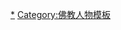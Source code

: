 {{Navbox
|name = 藏传佛教活佛
|image = [[File:Tibetian Wheel.svg|80px]]
|titlestyle = background-color:#B00760; color:yellow;
|title = [[藏传佛教|{{color|yellow|藏传佛教}}]]主要[[祖古|{{color|yellow|祖古系统}}]]
|state = collapsed
|bodyclass = hlist
|groupstyle = background-color:#D22982; color:yellow;

|group1 = [[格鲁派|{{color|yellow|格鲁派}}]]（黃敎）
|list1 = 
* [[达赖喇嘛]]
* [[班禅额尔德尼]]
* [[章嘉呼图克图]]
* [[哲布尊丹巴呼图克图]]
駐京八大呼圖克圖：[[章嘉呼圖克圖]]、[[噶勒丹錫埒圖呼圖克圖]]、[[敏珠爾呼圖克圖]]、[[濟嚨呼圖克圖]]、[[那木喀呼圖克圖]]、[[阿嘉呼圖克圖]]、[[喇果呼圖克圖]]、[[察罕達爾汗呼圖克圖]]
{{Navbox |child
|group1 = [[四大林]]
|list1 = 
* [[熱振活佛]]
* [[策墨林活佛]]
* [[德木活佛]]
* [[达察活佛]]
|group2 = [[哲蚌寺]]系统
|list2 = 
* [[文吉色活佛]]
* [[洛桑巴活佛]]
* [[勒隆活佛]]
|group3 = [[色拉寺]]系统
|list3 = 
* [[珠康活佛]]
* [[擦珠活佛]]
* [[夏坝活佛]]
* [[拉尊活佛]]
|group4 = [[甘丹寺]]系统
|list4 = [[波米活佛]]
|group5 = [[扎什伦布寺]]系统
|list5 = 
* [[罗青活佛]]
* [[妥瓦活佛]]
* [[丁杰活佛]]
* [[必隆活佛]]
* [[竹吐卓汪活佛]]
* [[贡那活佛]]
* [[热珠活佛]]
* [[班登生格活佛]]
* [[阿里活佛]]
* [[丹伯活佛]]
* [[妥洼活佛]]
* [[恩久活佛]]
* [[继仲活佛]]
* [[生钦活佛]]
* [[恰扎活佛]]
|group6 = [[塔尔寺]]系统
|list6 = 
* [[阿嘉活佛]]
* [[土观活佛]]
* [[却西活佛]]
* [[赛赤活佛]]
* [[拉科活佛]]
* [[赛朵活佛]]
* [[却藏活佛]]
* [[西纳活佛]]
* [[嘉雅活佛]]
* [[当彩活佛]]
* [[香萨活佛]]
* [[扎西活佛]]
* [[杨嘉活佛]]
* [[东科活佛]]
* [[米纳活佛]]
|group7 = [[拉卜楞寺]]系统
|list7 = 
* [[嘉木样活佛]]
* [[贡唐仓活佛]]
* [[霍尔藏仓活佛]]
* [[萨木察仓活佛]]
* [[德哇仓活佛]]
* [[阿莽仓活佛]]
* [[赛仓活佛]]
* [[喇嘛噶绕活佛]]
|group8 = [[佑宁寺]]系统
|list8 = 
* [[嘉色活佛]]
* [[松巴活佛]]
* [[王佛活佛]]
|group9 = [[巴仑台黄庙]]系统
|list9 = 
* [[宫明活佛]]
* [[阿昴嘉喇嘛]]
* [[森勤活佛]]
* [[夏律宛活佛]]
|group10 = [[强巴林寺]]系统
|list10 = 
* [[帕巴拉活佛]]
* [[谢瓦拉活佛]]
* [[甲热活佛]]
* [[贡多活佛]]
* [[嘉热活佛]]
|group11 = [[隆务寺]]系统
|list11 = 
* [[夏日仓活佛]]
* [[赛赤仓活佛]]
* [[隆务仓活佛]]
* [[卡苏乎仓活佛]]
* [[全都仓活佛]]
* [[色仓活佛]]
* [[叶什姜仓活佛]]
|group12 = [[夏琼寺]]系统
|list12 = 
* [[堪布仓活佛]]
* [[德央仓活佛]]
* [[见斯仓活佛]]
* [[夏玛尔仓活佛]]
|group13 = [[广惠寺]]系统
|list13 = 
* [[敏珠尔活佛]]
* [[甘珠尔瓦活佛]]
* [[沙里瓦活佛]]
|group14 = [[松赞林寺]]系统
|list14 = 
* [[松谋活佛]]
* [[更觉活佛]]
* [[邦龙活佛]]
* [[阿布活佛]]
* [[喀斯活佛]]
* [[崩主活佛]]
* [[喀占活佛]]
* [[江茂活佛]]
|group15 = [[西藏]]及[[四川]]、<br/>[[云南]]其他诸系统
|list15 = 
* [[德珠活佛]]
* [[香根活佛]]
* [[祈竹活佛]]
* [[达扎活佛]]
* [[格达活佛]]
* [[那仓活佛]]
* [[雨洛活佛]]
* [[琼布活佛]]
* [[贡巴萨活佛]]
|group16 = [[青海]]其他诸系统
|list16 = 
* [[夏茸尕布活佛]]
* [[贡依仓活佛]]
* [[才旺活佛]]
|group17 = [[内蒙古]]诸系统
|list17 = 
* [[乌兰活佛]]
* [[席力图活佛]]
* [[洞阔尔活佛]]
* [[迭斯尔德活佛]]
* [[内齐托音活佛]]
* [[诺彦活佛]]
* [[达尔罕活佛]]
* [[察罕殿齐活佛]]
* [[西活佛]]
* [[杨松活佛]]
* [[查干活佛]]
|group18 = [[外蒙古]]诸系统
|list18 = 
* [[扎勒堪扎活佛]]
* [[迪鲁瓦活佛]]
* [[纳鲁班钦活佛]]
* [[莫日根汗布活佛]]
}}

|group2 = [[噶举派|{{color|yellow|噶举派}}]]（白敎）
|list2 = 
{{Navbox |child
|group1 = [[香巴噶举派]]
|list1 = [[桑顶·多吉帕姆活佛]]
|group2 = [[塔波噶举派]]
|list2 = 
{{Navbox|child
|group1 = [[噶玛噶举派]]
|list1 = 
* [[噶玛巴]]
* [[夏玛巴]]
* [[大司徒活佛]]
* [[嘉察活佛]]
* [[东宝·仲巴活佛]]
* [[蒋贡康楚活佛]]
* [[巴沃活佛]]
* [[贾曹活佛]]
* [[新杂活佛]]
|group2 = [[竹巴噶举|竹巴噶举派]]
|list2 = [[竹钦活佛]]
|group3 = [[帕竹噶举派]]
|list3 = 
{{Navbox |child
|group1 = [[直贡噶举派]]
|list1 = 
* [[直贡琼仓活佛]]
* [[直贡切仓活佛]]
|group4 = [[达隆噶举派]]
|list4 = 
* [[吉仲活佛]]
* [[帕确活佛]]
* [[夏仲活佛]]
}}
}}
}}

|group3 = [[宁玛派|{{color|yellow|宁玛派}}]]（紅敎）
|list3 = 
* （[[敏林赤钦]]）
* （[[敏林堪千]]）
* [[多吉扎活佛]]

|group4 = [[萨迦派|{{color|yellow|萨迦派}}]]（花敎）
|list4 = 
* [[萨迦崔津法王]]
* [[萨迦达钦法王]]
}}<noinclude>

[[Category:藏传佛教祖古|*]]
[[Category:佛教人物模板]]
</noinclude>